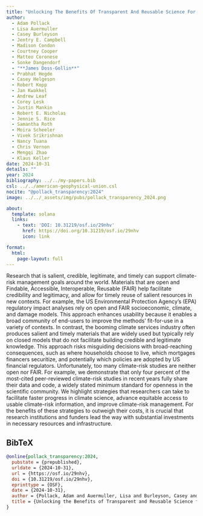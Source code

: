 ```yaml
---
title: "Unlocking The Benefits Of Transparent And Reusable Science For Climate-Risk Management"
author:
  - Adam Pollack
  - Lisa Auermuller
  - Casey Burleyson
  - Jentry E. Campbell
  - Madison Condon
  - Courtney Cooper
  - Matteo Coronese
  - Sonke Dangendorf
  - "**James Doss-Gollin**"
  - Prabhat Hegde
  - Casey Helgeson
  - Robert Kopp
  - Jan Kwakkel
  - Andrew Leaf
  - Corey Lesk
  - Justin Mankin
  - Robert E. Nicholas
  - Jennie S. Rice
  - Samantha Roth
  - Moira Scheeler
  - Vivek Srikrishnan
  - Nancy Tuana
  - Chris Vernon
  - Mengqi Zhao
  - Klaus Keller
date: 2024-10-31
details: ""
year: 2024
bibliography: ../../my-papers.bib
csl: ../../american-geophysical-union.csl
nocite: "@pollack_transparency:2024"
image: ../../_assets/img/pubs/pollack_transparency_2024.png

about:
  template: solana
  links:
    - text: 'DOI: 10.31219/osf.io/29nhv'
      href: https://doi.org/10.31219/osf.io/29nhv
      icon: link

format:
  html:
    page-layout: full
---
```


Research that is salient, credible, legitimate, and timely can support climate-risk management goals around the world. Materials that are open and Findable, Accessible, Interoperable, Reusable (FAIR) help facilitate credibility and legitimacy, and allow for timely reuse of salient resources in new contexts. For example, the US Environmental Protection Agency’s (EPA) regulatory impact analyses rely on open and FAIR socioeconomic, climate, and damage models. This approach enhances usability because it enables a broad community of end-users to improve the methods’ fit-for-use in a variety of contexts. In contrast, the booming climate services industry often produces salient and timely materials that are widely used but typically rely on closed models that do not facilitate building credible and legitimate knowledge. This approach risks misguiding decisions with broad-reaching consequences, such as where households choose to live, which mortgages financers securitize, and potentially which policies are adopted by US financial regulators. Unfortunately, too many climate-risk studies are neither open nor FAIR. For example, we demonstrate that only four percent of the most-cited peer-reviewed climate-risk studies in recent years fully share their data and code, a widely stated minimum standard for openness in the scientific community. We highlight strategies that researchers can take to facilitate faster progress in climate science, advance equitable access to usable climate-risk information, and improve climate-risk management. For the benefits of these strategies to outweigh their costs, it is crucial that research institutions and funders lead the way with substantial investments in necessary resources and infrastructure.

## BibTeX

```bibtex
@online{pollack_transparency:2024,
  pubstate = {prepublished},
  urldate = {2024-10-31},
  url = {https://osf.io/29nhv},
  doi = {10.31219/osf.io/29nhv},
  eprinttype = {OSF},
  date = {2024-10-31},
  author = {Pollack, Adam and Auermuller, Lisa and Burleyson, Casey and Campbell, Jentry E. and Condon, Madison and Cooper, Courtney and Coronese, Matteo and Dangendorf, Sonke and Doss-Gollin, James and Hegde, Prabhat and Helgeson, Casey and Kopp, Robert and Kwakkel, Jan and Leaf, Andrew and Lesk, Corey and Mankin, Justin and Nicholas, Robert E. and Rice, Jennie S. and Roth, Samantha and Scheeler, Moira and Srikrishnan, Vivek and Tuana, Nancy and Vernon, Chris and Zhao, Mengqi and Keller, Klaus},
  title = {Unlocking the Benefits of Transparent and Reusable Science for Climate-Risk Management},
}
```